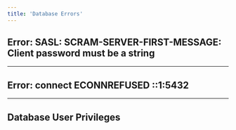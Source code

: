 ---
title: 'Database Errors'
---


## Error: SASL: SCRAM-SERVER-FIRST-MESSAGE: Client password must be a string

<SaslSection />

---

## Error: connect ECONNREFUSED ::1:5432

<ConnectionErrorSection />

---

## Database User Privileges

<PrivilegesSection />